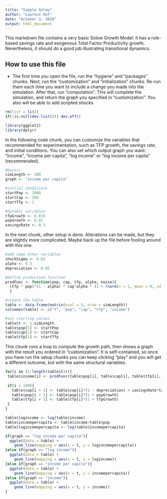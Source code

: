 ---
title: "Simple Solow"
author: "Laurens Hof"
date: "October 3, 2020"
output: html_document
---

This markdown file contains a very basic Solow Growth Model: it has a rule-based savings rate and exogenous Total Factor Productivity growth. Nevertheless, it should do a good job illustrating transitional dynamics.

## **How to use this file**

 - The first time you open the file, run the "hygiene" and "packages" chunks. Next, run the "customization" and "initialization" chunks. Re-run them each time you want to include a change you made into the simulation. After that, run "computation". This will complete the simulation, and return the graph you specified in "customization". You also will be able to add scripted shocks

```{r hygiene}
rm(list = ls())
if(!is.null(dev.list())) dev.off()
```

```{r packages}
library(ggplot2)
library(dplyr)
```

In the following code chunk, you can customize the variables that recommended for experimentation, such as TFP growth, the savings rate, and initial conditions. You can also set which output graph you want: "income", "income per capita", "log income" or "log income per capita" (recommended).
```{r customization}
#basics
simLength <- 100
graph <- "income per capita"

#initial conditions
startPop <- 1000
startCap <- 300
startTfp <- 1

#dynamic variables
tfpGrowth <- 0.015
popGrowth <- 0.01
savingsRate <- 0.3
```

In the next chunk, other setup is done. Alterations can be made, but they are slightly more complicated. Maybe back up the file before fooling around with this one.
```{r initialization}
#add some other variables
shockSigma <- 0.02
alpha <- 0.3
depreciation <- 0.05

#define production function
prodFunc <- function(pop, cap, tfp, alpha, noise){
  (tfp * pop)^(1 - alpha) * cap^alpha * (1 + rnorm(n = 1, mean = 0, sd = noise))
  }

#create the table
table <- data.frame(matrix(ncol = 5, nrow = simLength))
colnames(table) <- c("t", "pop", "cap", "tfp", "income")

#set starting values
table$t <- 1:simLength
table$pop[1] <- startPop
table$cap[1] <- startCap
table$tfp[1] <- startTfp
```

This chunk runs a loop to compute the growth path, then shows a graph with the result you ordered in "customization". It is self-contained, so once you have run the setup chunks you can keep clicking "play" and you will get a different outcome, but with the same structural variables.
```{r computation}
for(i in (1:length(table$t))){
 table$income[i] <- prodFunc(table$pop[i], table$cap[i], table$tfp[i], alpha, shockSigma)
 
 if(i < 100){
   table$cap[i + 1] <- table$cap[i]*(1 - depreciation) + savingsRate*table$income[i]
   table$pop[i + 1] <- table$pop[i]*(1 + popGrowth)
   table$tfp[i + 1] <- table$tfp[i]*(1 + tfpGrowth)
 }
}

table$logincome <- log(table$income)
table$incomepercapita <- table$income/table$pop
table$logincomepercapita <- log(table$incomepercapita)

if(graph == "log income per capita"){
  ggplot(data = table) +
    geom_line(mapping = aes(x = t, y = logincomepercapita))
}else if(graph == "log income"){
  ggplot(data = table) +
    geom_line(mapping = aes(x = t, y = logincome))
}else if(graph == "income per capita"){
  ggplot(data = table) +
    geom_line(mapping = aes(x = t, y = incomepercapita))
}else if(graph == "income"){
  ggplot(data = table) +
    geom_line(mapping = aes(x = t, y = income))
}
```

